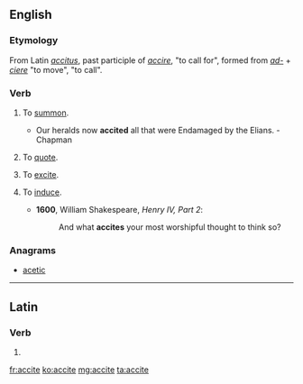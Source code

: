 ==English==

===Etymology===
From Latin ''[[accitus]]'', past participle of ''[[accire]]'', "to call for", formed from ''[[ad-]]'' + ''[[ciere]]'' "to move", "to call".

===Verb===
{{en-verb|accit|ing}}

# {{transitive|obsolete}} To [[summon]].
#* Our heralds now '''accited''' all that were Endamaged by the Elians. - Chapman
# {{transitive|obsolete}} To [[quote]].
# {{transitive|obsolete}} To [[excite]].
# {{transitive|obsolete}} To [[induce]].
#* '''1600''', William Shakespeare, ''Henry IV, Part 2'':
#*: And what '''accites''' your most worshipful thought to think so?

===Anagrams===
* [[acetic#English|acetic]]

----

==Latin==

===Verb===
{{la-verb-form|accīte}}

# {{conjugation of|accio|acciō|2|p|pres|act|imp|lang=la}}

[[fr:accite]]
[[ko:accite]]
[[mg:accite]]
[[ta:accite]]